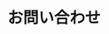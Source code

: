 ---
title: "お問い合わせ"
description: "お問い合わせやご意見、取材依頼はこちらから。"
blocks:
  - name: "CONTACT"
    title: "お問い合わせ"
---